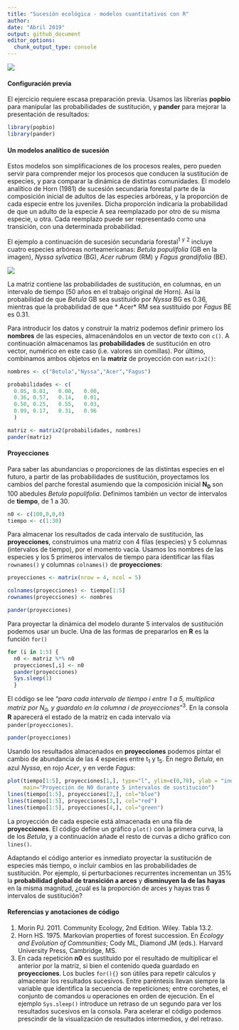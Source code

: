 ```yaml
---
title: "Sucesión ecológica - modelos cuantitativos con R"
author:
date: "Abril 2019"
output: github_document
editor_options: 
  chunk_output_type: console
---
```



![](succession_files/figure-markdown_github/sucesion_stand_dev0_100.png)

#### Configuración previa
El ejercicio requiere escasa preparación previa. Usamos las librerías **popbio** para manipular las probabilidades de sustitución, y **pander** para mejorar la presentación de resultados:

```r
library(popbio)
library(pander)
```

#### Un modelos analítico de sucesión
Estos modelos son simplificaciones de los procesos reales, pero pueden servir para comprender mejor los procesos que conducen la sustitución de especies, y para comparar la dinámica de distintas comunidades. El modelo analítico de Horn (1981) de sucesión secundaria forestal parte de la composición inicial de adultos de las especies arbóreas, y la proporción de cada especie entre los juveniles. Dicha proporción indicaría la probabilidad de que un adulto de la especie A sea reemplazado por otro de su misma especie, u otra. Cada reemplazo puede ser representado como una transición, con una determinada probabilidad. 

El ejemplo a continuación de sucesión secundaria forestal^1^ ^y^ ^2^ incluye cuatro especies arbóreas norteamericanas: *Betula populifolia* (GB en la imagen), *Nyssa sylvatica* (BG), *Acer rubrum* (RM) y *Fagus grandifolia* (BE). 

![](succession_files/figure-markdown_github/sustituciones.jpg)

La matriz contiene las probabilidades de sustitución, en columnas, en un intervalo de tiempo (50 años en el trabajo original de Horn). Así la probabilidad de que *Betula* GB sea sustituido por *Nyssa* BG es 0.36, mientras que la probabilidad de que * Acer* RM sea sustituido por *Fagus* BE es 0.31.

Para introducir los datos y construir la matriz podemos definir primero los **nombres** de las especies, almacenándolos en un vector de texto con `c()`. A continuación almacenamos las **probabilidades** de sustitución en otro vector, numérico en este caso (i.e. valores sin comillas). Por último, combinamos ambos objetos en la **matriz** de proyección con `matrix2()`:  

```r
nombres <- c("Betula","Nyssa","Acer","Fagus") 

probabilidades <- c(
  0.05, 0.01,	0.00,	0.00,
  0.36,	0.57,	0.14,	0.01,
  0.50,	0.25,	0.55,	0.03,
  0.09,	0.17,	0.31,	0.96
  )

matriz <- matrix2(probabilidades, nombres)
pander(matriz)
```

#### Proyecciones
Para saber las abundancias o proporciones de las distintas especies en el futuro, a partir de las probabilidades de sustitución, proyectamos los cambios del parche forestal asumiendo que la composición inicial **N~0~** son 100 abedules *Betula populifolia*. Definimos también un vector de intervalos de **tiempo**, de 1 a 30.
```r
n0 <- c(100,0,0,0)
tiempo <- c(1:30)
```

Para almacenar los resultados de cada intervalo de sustitución, las **proyecciones**, construimos una matriz con 4 filas (especies) y 5 columnas (intervalos de tiempo), por el momento vacía. Usamos los nombres de las especies y los 5 primeros intervalos de tiempo para identificar las filas `rownames()` y columnas `colnames()` de **proyecciones**:

```r
proyecciones <- matrix(nrow = 4, ncol = 5)

colnames(proyecciones) <- tiempo[1:5]
rownames(proyecciones) <- nombres

pander(proyecciones)
```

Para proyectar la dinámica del modelo durante 5 intervalos de sustitución podemos usar un bucle. Una de las formas de prepararlos en **R** es la función `for()` 

```r
for (i in 1:5) {
  n0 <- matriz %*% n0
  proyecciones[,i] <- n0
  pander(proyecciones)
  Sys.sleep(1)
  }
```

El código se lee "*para cada intervalo de tiempo i entre 1 a 5, multiplica matriz por N~0~, y guardalo en la columna i de proyecciones*"^3^. En la consola **R** aparecerá el estado de la matriz en cada intervalo vía `pander(proyecciones)`.

```r
pander(proyecciones)
```

Usando los resultados almacenados en **proyecciones** podemos pintar el cambio de abundancia de las 4 especies entre t~1~ y t~5~. En negro *Betula*, en azul *Nyssa*, en rojo *Acer*, y en verde *Fagus*:
```r
plot(tiempo[1:5], proyecciones[1,], type="l", ylim=c(0,70), ylab = "individuos",
     main="Proyección de N0 durante 5 intervalos de sustitución")
lines(tiempo[1:5], proyecciones[2,], col="blue")
lines(tiempo[1:5], proyecciones[3,], col="red")
lines(tiempo[1:5], proyecciones[4,], col="green")
```

La proyección de cada especie está almacenada en una fila de **proyecciones**. El código define un gráfico `plot()` con la primera curva, la de los *Betula*, y a continuación añade el resto de curvas a dicho gráfico con `lines()`.

Adaptando el código anterior es inmediato proyectar la sustitución de especies más tiempo, o incluir cambios en las probabilidades de sustitución. Por ejemplo, si perturbaciones recurrentes incrementan un 35% la **probabilidad global de transición a arces** y **disminuyen la de las hayas** en la misma magnitud, ¿cuál es la proporción de arces y hayas tras 6 intervalos de sustitución?

#### Referencias y anotaciones de código
1. Morin PJ. 2011. Community Ecology, 2nd Edition. Wiley. Tabla 13.2.  
2. Horn HS. 1975. Markovian properties of forest succession. En *Ecology and Evolution of Communities*; Cody ML, Diamond JM (eds.). Harvard University Press, Cambridge, MS.  
3. En cada repetición **n0** es sustituido por el resultado de multiplicar el anterior por la matriz, si bien el contenido queda guardado en **proyecciones**. Los bucles `for(){}` son útiles para repetir cálculos y almacenar los resultados sucesivos. Entre paréntesis llevan siempre la variable que identifica la secuencia de repeticiones; entre corchetes, el conjunto de comandos u operaciones en orden de ejecución. En el ejemplo `Sys.sleep()` introduce un retraso de un segundo para ver los resultados sucesivos en la consola. Para acelerar el código podemos prescindir de la visualización de resultados intermedios, y del retraso. 